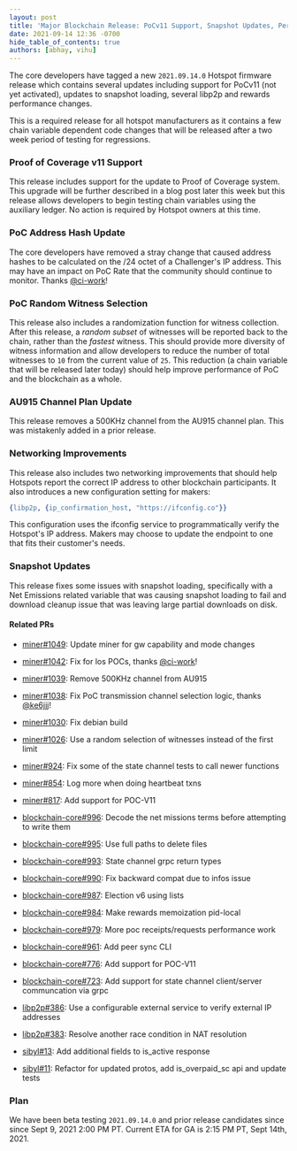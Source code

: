 ```yaml
---
layout: post
title: 'Major Blockchain Release: PoCv11 Support, Snapshot Updates, Performance Improvements'
date: 2021-09-14 12:36 -0700
hide_table_of_contents: true
authors: [abhay, vihu]
---
```


The core developers have tagged a new `2021.09.14.0` Hotspot firmware release which contains several
updates including support for PoCv11 (not yet activated), updates to snapshot loading, several
libp2p and rewards performance changes.

<!--truncate-->

This is a required release for all hotspot manufacturers as it contains a few chain variable
dependent code changes that will be released after a two week period of testing for regressions.

### Proof of Coverage v11 Support

This release includes support for the update to Proof of Coverage system. This upgrade will be
further described in a blog post later this week but this release allows developers to begin testing
chain variables using the auxiliary ledger. No action is required by Hotspot owners at this time.

### PoC Address Hash Update

The core developers have removed a stray change that caused address hashes to be calculated on the
/24 octet of a Challenger's IP address. This may have an impact on PoC Rate that the community
should continue to monitor. Thanks [@ci-work](https://github.com/ci-work)!

### PoC Random Witness Selection

This release also includes a randomization function for witness collection. After this release, a
_random subset_ of witnesses will be reported back to the chain, rather than the _fastest_ witness.
This should provide more diversity of witness information and allow developers to reduce the number
of total witnesses to `10` from the current value of `25`. This reduction (a chain variable that
will be released later today) should help improve performance of PoC and the blockchain as a whole.

### AU915 Channel Plan Update

This release removes a 500KHz channel from the AU915 channel plan. This was mistakenly added in a
prior release.

### Networking Improvements

This release also includes two networking improvements that should help Hotspots report the correct
IP address to other blockchain participants. It also introduces a new configuration setting for
makers:

```erl
{libp2p, {ip_confirmation_host, "https://ifconfig.co"}}
```

This configuration uses the ifconfig service to programmatically verify the Hotspot's IP address.
Makers may choose to update the endpoint to one that fits their customer's needs.

### Snapshot Updates

This release fixes some issues with snapshot loading, specifically with a Net Emissions related
variable that was causing snapshot loading to fail and download cleanup issue that was leaving large
partial downloads on disk.

#### Related PRs

- [miner#1049](https://github.com/helium/miner/pull/1049): Update miner for gw capability and mode
  changes
- [miner#1042](https://github.com/helium/miner/pull/1042): Fix for los POCs, thanks
  [@ci-work](https://github.com/ci-work)!
- [miner#1039](https://github.com/helium/miner/pull/1039): Remove 500KHz channel from AU915
- [miner#1038](https://github.com/helium/miner/pull/1038): Fix PoC transmission channel selection
  logic, thanks [@ke6jjj](https://github.com/ke6jjj)!
- [miner#1030](https://github.com/helium/miner/pull/1030): Fix debian build
- [miner#1026](https://github.com/helium/miner/pull/1026): Use a random selection of witnesses
  instead of the first limit
- [miner#924](https://github.com/helium/miner/pull/924): Fix some of the state channel tests to call
  newer functions
- [miner#854](https://github.com/helium/miner/pull/854): Log more when doing heartbeat txns
- [miner#817](https://github.com/helium/miner/pull/817): Add support for POC-V11

- [blockchain-core#996](https://github.com/helium/blockchain-core/pull/996): Decode the net missions
  terms before attempting to write them
- [blockchain-core#995](https://github.com/helium/blockchain-core/pull/995): Use full paths to
  delete files
- [blockchain-core#993](https://github.com/helium/blockchain-core/pull/993): State channel grpc
  return types
- [blockchain-core#990](https://github.com/helium/blockchain-core/pull/990): Fix backward compat due
  to infos issue
- [blockchain-core#987](https://github.com/helium/blockchain-core/pull/987): Election v6 using lists
- [blockchain-core#984](https://github.com/helium/blockchain-core/pull/984): Make rewards
  memoization pid-local
- [blockchain-core#979](https://github.com/helium/blockchain-core/pull/979): More poc
  receipts/requests performance work
- [blockchain-core#961](https://github.com/helium/blockchain-core/pull/961): Add peer sync CLI
- [blockchain-core#776](https://github.com/helium/blockchain-core/pull/776): Add support for POC-V11
- [blockchain-core#723](https://github.com/helium/blockchain-core/pull/723): Add support for state
  channel client/server communcation via grpc

- [libp2p#386](https://github.com/helium/erlang-libp2p/pull/386): Use a configurable external
  service to verify external IP addresses
- [libp2p#383](https://github.com/helium/erlang-libp2p/pull/383): Resolve another race condition in
  NAT resolution

- [sibyl#13](https://github.com/helium/sibyl/pull/13): Add additional fields to is_active response
- [sibyl#11](https://github.com/helium/sibyl/pull/11): Refactor for updated protos, add
  is_overpaid_sc api and update tests

### Plan

We have been beta testing `2021.09.14.0` and prior release candidates since since Sept 9, 2021 2:00
PM PT. Current ETA for GA is 2:15 PM PT, Sept 14th, 2021.
